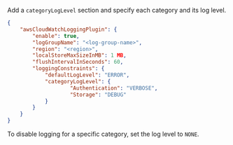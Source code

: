 Add a `categoryLogLevel` section and specify each category and its log level.

```json
{
    "awsCloudWatchLoggingPlugin": {
        "enable": true,
        "logGroupName": "<log-group-name>",
        "region": "<region>",
        "localStoreMaxSizeInMB": 1 MB,
        "flushIntervalInSeconds": 60,
        "loggingConstraints": {
            "defaultLogLevel": "ERROR",
            "categoryLogLevel": {
                    "Authentication": "VERBOSE",
                    "Storage": "DEBUG"
            }
        }
    }
}
```

To disable logging for a specific category, set the log level to `NONE`.
